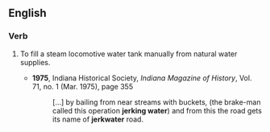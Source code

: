 ==English==
===Verb===
{{en-verb|inf=to [[jerk]] [[water]]|jerks water|jerking water|jerked water}}

# {{US|railroads}} To fill a steam locomotive water tank manually from natural water supplies.
#* '''1975''', Indiana Historical Society, ''Indiana Magazine of History'',  Vol. 71, no. 1 (Mar. 1975), page 355
#*: […] by bailing from near streams with buckets, (the brake-man called this operation '''jerking water''') and from this the road gets its name of '''jerkwater''' road.